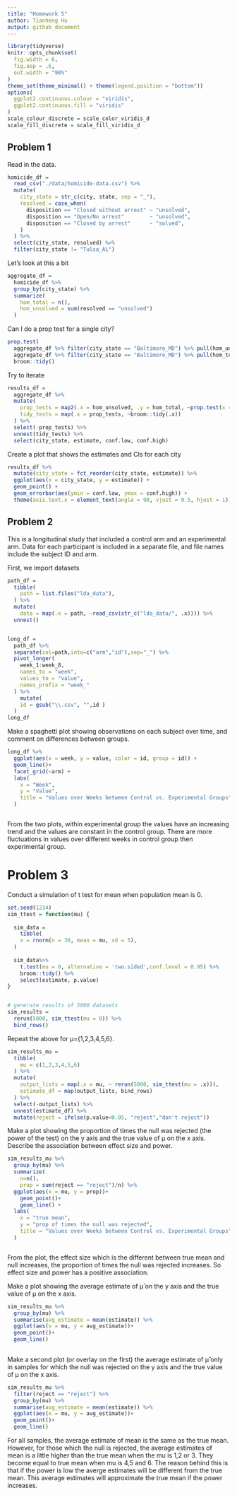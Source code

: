 ```yaml
---
title: "Homework 5"
author: Tianheng Hu
output: github_document
---
```


```r
library(tidyverse)
knitr::opts_chunk$set(
  fig.width = 6,
  fig.asp = .6,
  out.width = "90%"
)
theme_set(theme_minimal() + theme(legend.position = "bottom"))
options(
  ggplot2.continuous.colour = "viridis",
  ggplot2.continuous.fill = "viridis"
)
scale_colour_discrete = scale_color_viridis_d
scale_fill_discrete = scale_fill_viridis_d
```


## Problem 1

Read in the data.

```r
homicide_df = 
  read_csv("./data/homicide-data.csv") %>% 
  mutate(
    city_state = str_c(city, state, sep = "_"),
    resolved = case_when(
      disposition == "Closed without arrest" ~ "unsolved",
      disposition == "Open/No arrest"        ~ "unsolved",
      disposition == "Closed by arrest"      ~ "solved",
    )
  ) %>% 
  select(city_state, resolved) %>% 
  filter(city_state != "Tulsa_AL")
```


Let's look at this a bit

```r
aggregate_df = 
  homicide_df %>% 
  group_by(city_state) %>% 
  summarize(
    hom_total = n(),
    hom_unsolved = sum(resolved == "unsolved")
  )
```

Can I do a prop test for a single city?

```r
prop.test(
  aggregate_df %>% filter(city_state == "Baltimore_MD") %>% pull(hom_unsolved), 
  aggregate_df %>% filter(city_state == "Baltimore_MD") %>% pull(hom_total)) %>% 
  broom::tidy()
```

Try to iterate 

```r
results_df = 
  aggregate_df %>% 
  mutate(
    prop_tests = map2(.x = hom_unsolved, .y = hom_total, ~prop.test(x = .x, n = .y)),
    tidy_tests = map(.x = prop_tests, ~broom::tidy(.x))
  ) %>% 
  select(-prop_tests) %>% 
  unnest(tidy_tests) %>% 
  select(city_state, estimate, conf.low, conf.high)
```


Create a plot that shows the estimates and CIs for each city 
```r
results_df %>% 
  mutate(city_state = fct_reorder(city_state, estimate)) %>% 
  ggplot(aes(x = city_state, y = estimate)) +
  geom_point() + 
  geom_errorbar(aes(ymin = conf.low, ymax = conf.high)) + 
  theme(axis.text.x = element_text(angle = 90, vjust = 0.5, hjust = 1))
```




## Problem 2

This is a longitudinal study that included a control arm and an experimental arm. Data for each participant is included in a separate file, and file names include the subject ID and arm.

First, we import datasets

```r
path_df = 
  tibble(
    path = list.files("lda_data"),
  ) %>% 
  mutate(
    data = map(.x = path, ~read_csv(str_c("lda_data/", .x)))) %>% 
  unnest()


long_df = 
  path_df %>% 
  separate(col=path,into=c("arm","id"),sep="_") %>% 
  pivot_longer(
    week_1:week_8,
    names_to = "week",
    values_to = "value",
    names_prefix = "week_"
  ) %>% 
    mutate(
    id = gsub("\\.csv", "",id )
  )
long_df
```


Make a spaghetti plot showing observations on each subject over time, and comment on differences between groups.

```r
long_df %>% 
  ggplot(aes(x = week, y = value, color = id, group = id)) +
  geom_line()+
  facet_grid(~arm) +
  labs(
    x = "Week",
    y = "Value",
    title = "Values over Weeks between Control vs. Experimental Groups"
  ) 



```

From the two plots, within experimental group the values have an increasing trend and the values are constant in the control group. There are more fluctuations in values over different weeks in control group then experimental group.



# Problem 3

Conduct a simulation of t test for mean when population mean is 0.

```r
set.seed(1234)
sim_ttest = function(mu) {
  
  sim_data = 
    tibble(
    x = rnorm(n = 30, mean = mu, sd = 5),
  ) 
  
  sim_data%>% 
    t.test(mu = 0, alternative = 'two.sided',conf.level = 0.95) %>%
    broom::tidy() %>% 
    select(estimate, p.value)
}


# generate results of 5000 datasets
sim_results =
  rerun(5000, sim_ttest(mu = 0)) %>% 
  bind_rows() 

```

Repeat the above for μ={1,2,3,4,5,6}.
```r
sim_results_mu =
  tibble(
    mu = c(1,2,3,4,5,6)
  ) %>% 
  mutate(
    output_lists = map(.x = mu, ~ rerun(5000, sim_ttest(mu = .x))),
    estimate_df = map(output_lists, bind_rows)
  ) %>% 
  select(-output_lists) %>% 
  unnest(estimate_df) %>% 
  mutate(reject = ifelse(p.value<0.05, "reject","don't reject"))

```


Make a plot showing the proportion of times the null was rejected (the power of the test) on the y axis and the true value of μ on the x axis. Describe the association between effect size and power.

```r

sim_results_mu %>% 
  group_by(mu) %>% 
  summarize(
    n=n(),
    prop = sum(reject == "reject")/n) %>% 
  ggplot(aes(x = mu, y = prop))+
    geom_point()+
    geom_line() +
  labs(
    x = "true mean",
    y = "prop of times the null was rejected",
    title = "Values over Weeks between Control vs. Experimental Groups"
  ) 



```

From the plot, the effect size which is the different between true mean and null increases, the proportion of times the null was rejected increases. So effect size and power has a positive association. 


Make a plot showing the average estimate of μ̂  on the y axis and the true value of μ on the x axis.
```r

sim_results_mu %>% 
  group_by(mu) %>% 
  summarise(avg_estimate = mean(estimate)) %>% 
  ggplot(aes(x = mu, y = avg_estimate))+
  geom_point()+
  geom_line() 
  

```




Make a second plot (or overlay on the first) the average estimate of μ̂  only in samples for which the null was rejected on the y axis and the true value of μ on the x axis.


```r

sim_results_mu %>% 
  filter(reject == "reject") %>% 
  group_by(mu) %>% 
  summarise(avg_estimate = mean(estimate)) %>% 
  ggplot(aes(x = mu, y = avg_estimate))+
  geom_point()+
  geom_line()


```



For all samples, the average estimate of mean is the same as the true mean. 
However, for those which the null is rejected, the average estimates of mean is a little higher than the true mean when the mu is 1,2 or 3. They become equal to true mean when mu is 4,5 and 6. The reason behind this is that if the power is low the averge estimates will be different from the true mean. This average estimates will approximate the true mean if the power increases. 






